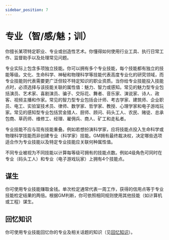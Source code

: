 ```yaml
---
sidebar_position: 7
---
```


# 专业（智/感/魅；训）

你擅长某项特定职业、专业或创造性艺术。你懂得如何使用行业工具、执行日常工作、监督助手以及处理常见问题。

专业实际上包含多项独立技能。你可以拥有多个专业技能，每个技能都有独立的技能等级。文化、生命科学、神秘和物理科学等技能代表高度专业化的研究领域，而专业技能则代表需要更广泛但较不特定知识的职业资质。当你给专业技能投入技能点时，必须选择与该技能关联的属性值：魅力、智力或感知。常见的魅力型专业包括演员、艺术家、喜剧演员、骗子、交际花、舞者、音乐家、演说家、诗人、政客、视频主播和作家。常见的智力型专业包括会计师、考古学家、建筑师、企业职员、电工、实验室技术员、律师、数学家、哲学家、教授、心理学家和电子游戏玩家。常见的感知型专业包括赏金猎人、厨师、顾问、码头工人、农民、赌徒、总承包商、草药师、维修工、经理、雇佣兵、商人、矿工和走私者。

专业技能不应与现有技能重叠。例如若想扮演科学家，应将技能点投入生命科学或物理科学技能而非创建专业（科学家）技能。GM拥有最终裁决权，决定哪些选项适合作为专业技能以及特定专业技能应关联何种属性值。

不同专业被视为不同技能以计算每等级可拥有的技能点数。例如4级角色可同时在专业（码头工人）和专业（电子游戏玩家）上拥有4个技能点。

## 谋生

你可使用专业技能赚取金钱。单次检定通常代表一周工作，获得的信用点等于专业技能检定结果的两倍。根据GM判断，你可依照相同规则使用其他技能（如计算机或工程）谋生。

## 回忆知识

你可使用专业技能回忆你的专业及相关话题的知识（见[回忆知识](/core_rulebook/chapter%205#回忆知识)）。